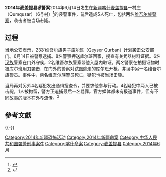 '''2014年麦盖提县袭警案'''2014年6月14日发生在[[新疆|新疆]][[喀什|喀什]][[麦盖提县|麦盖提县]]一村庄（Qumqusar）（6号村）<ref>{{Cite web |url=http://www.rfa.org/mandarin/Xinwen/16-07062014182653.html |title=新疆麦盖提县举行暴力恐怖案件牺牲英烈追悼大会 一名维族“英烈”疑被汉族警察误杀 |accessdate=2014-07-27 |archive-date=2014-07-19 |archive-url=https://web.archive.org/web/20140719074606/http://www.rfa.org/mandarin/Xinwen/16-07062014182653.html/ |dead-url=no }}</ref>的袭警事件，前后造成5人死亡，包括两名[[维吾尔族|维吾尔族]][[警察|警察]]，袭击者被当场击毙。
== 过程 ==
当地公安表示，23岁维吾尔族男子库尔班（Qeyser Qurban）计划袭击公安部门。6月14日被警察逮捕。8名警察押送库尔班回家，搜查有关武器材料证据。6名[[汉族|汉族]]警察在门外守候，2名维吾尔族警察带他入屋内取证。两名警察在拍摄证物时被库尔班用[[刀|刀]]袭击，在门外的警察对试图逃走的库尔班开枪，并误中另一名维吾尔族警员。事件中，两名维吾尔族警员死亡，疑犯也被当场击毙。

当局再对另外4名疑犯发出通缉搜查令，并要求他参与行动。4名疑犯中两人已被击毙，1人被拘留，警方正追捕最后一名疑罪。官方媒体都未有报道事件，但有不同故事的版本在外界流传。<ref>{{Cite web |url=http://www.rfa.org/cantonese/news/Xinjiang-b-07092014103217.html?encoding=simplified |title=新疆又发生袭警五人死 |accessdate=2014-07-27 |archive-date=2015-06-23 |archive-url=https://web.archive.org/web/20150623010506/http://www.rfa.org/cantonese/news/Xinjiang-b-07092014103217.html?encoding=simplified |dead-url=no }}</ref>

== 參考文獻 ==
{{reflist}}

{{-}}
{{东突}}
[[Category:2014年新疆恐怖活动|Category:2014年新疆恐怖活动]]
[[Category:2014年新疆命案|Category:2014年新疆命案]]
[[Category:中华人民共和国袭警刑事案件|Category:中华人民共和国袭警刑事案件]]
[[Category:喀什命案|Category:喀什命案]]
[[Category:麦盖提县|Category:麦盖提县]]
[[Category:2014年6月|Category:2014年6月]]